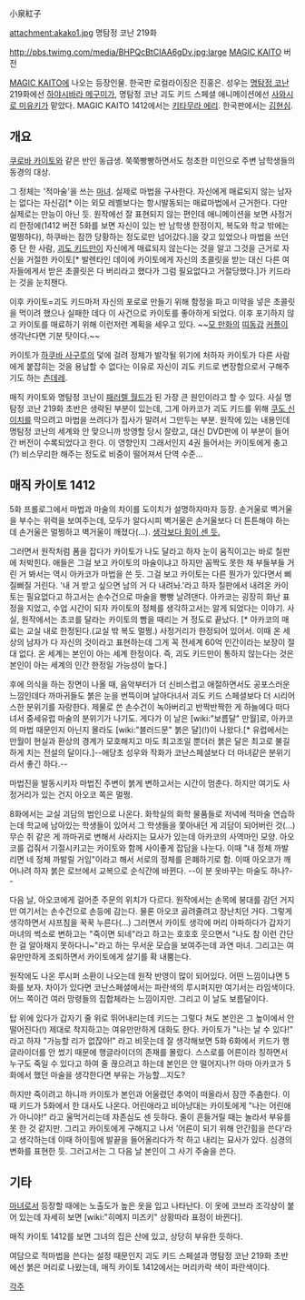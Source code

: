 小泉紅子

attachment:akako1.jpg
명탐정 코난 219화

http://pbs.twimg.com/media/BHPQcBtCIAA6gDv.jpg:large
[[MAGIC KAITO]] 버전

[[MAGIC KAITO]]에 나오는 등장인물. 한국판 로컬라이징은 진홍은. 성우는 [[명탐정 코난]] 219화에선 [[하야시바라 메구미]]가, 명탐정 코난 괴도 키드 스페셜 애니메이션에선 [[사와시로 미유키]]가 맡았다. MAGIC KAITO 1412에서는 [[키타무라 에리]]. 한국판에서는 [[김현심]].

== 개요 ==
[[쿠로바 카이토]]와 같은 반인 동급생. 쭉쭉빵빵하면서도 청초한 미인으로 주변 남학생들의 동경의 대상.

그 정체는 '적마술'을 쓰는 [[마녀]]. 실제로 마법을 구사한다. 자신에게 매료되지 않는 남자는 없다는 자신감[* 이는 외모 레벨보다는 항시발동되는 매료마법에서 근거한다. 다만 실제로는 만능이 아닌 듯. 원작에선 잘 표현되지 않는 편인데 애니메이션을 보면 사정거리 한정에(1412 버전 5화를 보면 자신이 있는 반 남학생 한정이지, 복도와 학교 밖에는 멀쩡하다), 하쿠바는 잠깐 당황하는 정도로만 넘어갔다.]을 갖고 있었으나 마법을 쓰던 중 단 한 사람, [[괴도 키드]]만이 자신에게 매료되지 않는다는 것을 알고 그것을 근거로 자신을 거절한 카이토[* 발렌타인 데이에 카이토에게 자신의 초콜릿을 받는 대신 다른 여자들에게서 받은 초콜릿은 다 버리라고 했다가 그럼 필요없다고 거절당했다.]가 키드라는 것을 눈치챈다.

이후 카이토=괴도 키드마저 자신의 포로로 만들기 위해 함정을 파고 미약을 넣은 초콜릿을 먹이려 했으나 실패한 데다 이 사건으로 카이토를 좋아하게 되었다. 이후 포기하지 않고 카이토를 매료하기 위해 이런저런 계획을 세우고 있다. ~~[[원피스(만화)|모 만화]]의 [[몽키 D. 루피|띠동갑]] [[보아 행콕|커플]]이 생각난다면 기분 탓이다.~~

카이토가 [[하쿠바 사구루]]의 덫에 걸려 정체가 발각될 위기에 처하자 카이토가 다른 사람에게 붙잡히는 것을 용납할 수 없다는 이유로 자신이 괴도 키드로 변장함으로서 구해주기도 하는 [[츤데레]].

매직 카이토와 명탐정 코난이 [[패러렐 월드]]가 된 가장 큰 원인이라고 할 수 있다. 사실 명탐정 코난 219화 초반은 생략된 부분이 있는데, 그게 아카코가 괴도 키드를 위해 [[쿠도 신이치]]를 막으려고 마법을 쓰려다가 집사가 말려서 그만두는 부분. 원작에 있는 내용인데 명탐정 코난의 세계와 안 맞으니까 방영할 당시 잘랐고, 대신 DVD판에 이 부분이 들어간 버전이 수록되었다고 한다. 이 영향인지 그래서인지 4권 들어서는 카이토에게 충고(?) 비스무리한 해주는 정도로 비중이 떨어져서 단역 수준...

== 매직 카이토 1412 ==
5화 프롤로그에서 마법과 마술의 차이를 도이치가 설명하자마자 등장. 손거울로 벽거울을 부수는 위력을 보여주는데, 모두가 알다시피 벽거울은 손거울보다 더 튼튼해야 하는데 손거울은 멀쩡하고 벽거울이 깨졌다(...). [[괴력녀|생각보다 힘이 센 듯.]]

그러면서 원작처럼 폼을 잡다가 카이토가 나도 달라고 하자 눈이 움직이고는 바로 칠판에 처박힌다. 애들은 그걸 보고 카이토의 마술이냐고 하지만 꼼짝도 못한 채 부들부들 거린 거 봐서는 역시 아카코가 마법을 쓴 듯. 그걸 보고 카이토는 다른 뭔가가 있다면서 삐질삐질 거린다. '내 거 받고 싶으면 남의 거 다 내려놔.'라고 하자 칠판에서 내려온 카이토는 필요없다고 하고서는 손수건으로 마술을 빵빵 날려댄다. 아카코는 굉장히 화난 표정을 지었고, 수업 시간이 되자 카이토의 정체를 생각하고서는 알게 되었다는 이야기. 사실, 원작에서는 초코를 달라는 카이토의 빰을 때리는 거 정도로 끝났다. [* 아카코의 매료는 교실 내로 한정된다.(교실 밖 복도 멀쩡.) 사정거리가 한정되어 있어서. 이때 온 세상의 남자가 다 자신의 것이라고 표현하는데 그게 꼭 전세계 60억 인간이라는 보장이 절대 없다. 온 세계는 본인이 아는 세계 한정이다. 즉, 괴도 키드만이 통하지 않는다는 것은 본인이 아는 세계의 인간 한정일 가능성이 높다.]

후에 의식을 하는 장면이 나올 때, 음악부터가 더 신비스럽고 애절하면서도 공포스러운 느낌인데다 까마귀들도 붉은 눈을 번뜩이며 날아다녀서 괴도 키드 스페셜보다 더 시리어스한 분위기를 자랑한다. 제물로 쓴 손수건이 녹아버리고 반짝반짝한 게 하늘에다 떠다녀서 중세유럽 마술의 분위기가 나기도. 게다가 이 날은 [wiki:"보름달" 만월]로, 아카코의 마법 때문인지 아닌지 몰라도 [wiki:"블러드문" 붉은 달](!)이 나왔다.[* 유럽에서는 만월이 현실과 환상의 경계가 모호해지고 마도 최고조일 뿐더러 붉은 달은 최고로 불길하게 치는 전설의 달이다.]--애당초 성우와 작화가 코난스페셜보다 더 마녀같은 분위기라서 좋긴 하다.-- 

마법진을 발동시키자 마법진 주변이 붉게 변하고서는 시간이 멈춘다. 하지만 여기도 사정거리가 있는 건지 아오코 쪽은 멀쩡.

8화에서는 교실 괴담의 범인으로 나온다. 화학실의 화학 물품들로 저녁에 적마술 연습하는데 학교에 남아있는 학생들이 있어서 그 학생들을 쫓아내던 게 괴담이 되어버린 것(...) 무슨 쥐 같은 게 까마귀로 변해서 사라지는 묘사가 있는데 아카코의 사역마인 모양. 아오코를 겁줘서 기절시키고는 카이토와 함께 사이좋게 잡담을 나눈다. 이때 "내 정체 까발리면 네 정체 까발릴 거임"이라고 해서 서로의 정체를 은폐하기로 함. 이때 아오코가 깨어나려 하자 붉은 로브에서 교복으로 순식간에 바뀐다. --이 분 옷바꾸는 마술도 하나?-- 

다음 날, 아오코에게 걸어준 주문의 위치가 다르다. 원작에서는 손목에 붕대를 감던 거지만 여기서는 손수건으로 손등에 감는다. 물론 아오코 곯려줄려고 장난치던 거다. 그렇게 생각하면서 샤프침을 꾹꾹 누른다(...) 그러면서 카이토 생각에 머리 아파하다가 갑자기 마녀의 썩소로 변하고는 "죽이면 되네"라고 하고는 호호호 웃으면서 "나도 참 이런 간단한 걸 알아채지 못하다니~"라고 하는 무서운 모습을 보여주는데 과연 마녀. 그리고는 여유만만하게 조퇴하면서 카이토에게 살기를 확 내뿜는다. 

원작에도 나온 루시퍼 소환이 나오는데 원작 반영이 많이 되어있다. 어떤 느낌이냐면 5화를 보자. 차이가 있다면 코난스페셜에서는 파란색의 루시퍼지만 여기서는 라임색이다. 어느 쪽이건 여러 망령들의 집합체라는 느낌이지만. 그리고 이 날도 보름달이다. 

탑 위에 있다가 갑자기 줄 위로 뛰어내리는데 키드는 그렇다 쳐도 본인은 그 높이에서 안 떨어진다(!) 제대로 착지하고는 여유만만하게 대화도 한다. 카이토가 "나는 날 수 있다!" 라고 하자 "가능할 리가 없잖아!" 라고 비웃는데 잘 생각해보면 5화 6화에서 키드가 행글라이더를 안 썼기 때문에 행글라이더의 존재를 몰랐다. 스스로를 어른이라 칭하면서 누구도 죽일 수 있다고 하여 줄 끊으려고 하는데 본인은 안 떨어지나?! 아마 아카코가 5화에서 했던 마술을 생각한다면 부유는 가능할...지도? 

하지만 죽이려고 하니까 카이토가 본인과 어울렸던 추억이 떠올라서 잠깐 주춤한다. 이때 키드가 5화에서 한 대사도 나온다. 어린애라고 비아냥대는 카이토에게 "나는 어린애가 아니야!" 라고 울먹거리는데 자존심도 센 듯하다. 줄이 흔들거릴 때는 놀라서 부유를 못 한 것 같지만. 그리고 카이토에게 구해지고 나서 '어른이 되기 위해 안간힘을 쓴다'라고 생각하는데 이때 하이힐에 발끝을 들어올리다가 착 하고 내리는 묘사가 있다. 심경의 변화를 표현한 듯. 그러고서는 그 다음 날 본인이 그 사기 주술을 쓴다.
== 기타 ==
[[마녀]]로서 등장할 때에는 노출도가 높은 옷을 입고 나타난다. 이 옷에 코브라 조각상이 붙어 있는데 자세히 보면 [wiki:"히메지 미즈키" 상황따라 표정이 바뀐다].

매직 카이토 1412를 보면 그녀의 집은 산에 있고, 상당히 부유한 듯하다.

여담으로 적마법을 쓴다는 설정 때문인지 괴도 키드 스페셜과 명탐정 코난 219화 초반에선 붉은 머리로 나왔는데, 매직 카이토 1412에서는 머리카락 색이 파란색이다. 


[[각주]]
